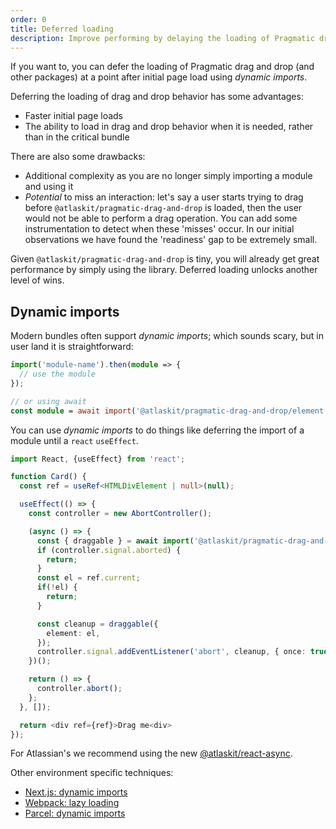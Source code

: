 ```yaml
---
order: 0
title: Deferred loading
description: Improve performing by delaying the loading of Pragmatic drag and drop.
---
```


If you want to, you can defer the loading of Pragmatic drag and drop (and other packages) at a point after initial page load using _dynamic imports_.

Deferring the loading of drag and drop behavior has some advantages:

- Faster initial page loads
- The ability to load in drag and drop behavior when it is needed, rather than in the critical bundle

There are also some drawbacks:

- Additional complexity as you are no longer simply importing a module and using it
- _Potential_ to miss an interaction: let's say a user starts trying to drag before `@atlaskit/pragmatic-drag-and-drop` is loaded, then the user would not be able to perform a drag operation. You can add some instrumentation to detect when these 'misses' occur. In our initial observations we have found the 'readiness' gap to be extremely small.

Given `@atlaskit/pragmatic-drag-and-drop` is tiny, you will already get great performance by simply using the library. Deferred loading unlocks another level of wins.

## Dynamic imports

Modern bundles often support _dynamic imports_; which sounds scary, but in user land it is straightforward:

```ts
import('module-name').then(module => {
  // use the module
});

// or using await
const module = await import('@atlaskit/pragmatic-drag-and-drop/element');
```

You can use _dynamic imports_ to do things like deferring the import of a module until a `react` `useEffect`.

```ts
import React, {useEffect} from 'react';

function Card() {
  const ref = useRef<HTMLDivElement | null>(null);

  useEffect(() => {
    const controller = new AbortController();

    (async () => {
      const { draggable } = await import('@atlaskit/pragmatic-drag-and-drop/element/adapter');
      if (controller.signal.aborted) {
        return;
      }
      const el = ref.current;
      if(!el) {
        return;
      }

      const cleanup = draggable({
        element: el,
      });
      controller.signal.addEventListener('abort', cleanup, { once: true });
    })();

    return () => {
      controller.abort();
    };
  }, []);

  return <div ref={ref}>Drag me<div>
});
```

For Atlassian's we recommend using the new [@atlaskit/react-async](http://go/react-async).

Other environment specific techniques:

- [Next.js: dynamic imports](https://nextjs.org/docs/advanced-features/dynamic-import)
- [Webpack: lazy loading](https://webpack.js.org/guides/lazy-loading/)
- [Parcel: dynamic imports](https://parceljs.org/features/code-splitting/)
